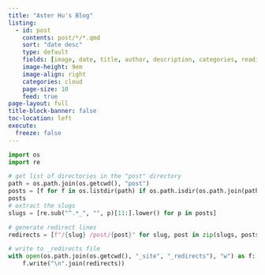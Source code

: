 ```yaml
---
title: "Aster Hu's Blog"
listing:
  - id: post
    contents: post/*/*.qmd
    sort: "date desc"
    type: default
    fields: [image, date, title, author, description, categories, reading-time]
    image-height: 9em
    image-align: right
    categories: cloud
    page-size: 10
    feed: true
page-layout: full
title-block-banner: false
toc-location: left
execute: 
  freeze: false
---
```


::: {#post}
:::

```python
import os
import re

# get list of directories in the "post" directory
path = os.path.join(os.getcwd(), "post")
posts = [f for f in os.listdir(path) if os.path.isdir(os.path.join(path, f))]
posts
# extract the slugs
slugs = [re.sub("^.*_", "", p)[11:].lower() for p in posts]

# generate redirect lines
redirects = [f"/{slug} /post/{post}" for slug, post in zip(slugs, posts)]

# write to _redirects file
with open(os.path.join(os.getcwd(), "_site", "_redirects"), "w") as f:
    f.write("\n".join(redirects))
```
